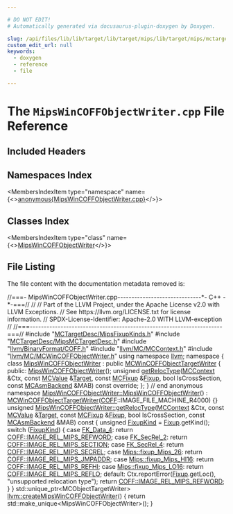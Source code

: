 ```yaml
---

# DO NOT EDIT!
# Automatically generated via docusaurus-plugin-doxygen by Doxygen.

slug: /api/files/lib/lib/target/lib/target/mips/lib/target/mips/mctargetdesc/mipswincoffobjectwriter-cpp
custom_edit_url: null
keywords:
  - doxygen
  - reference
  - file

---
```





# The `MipsWinCOFFObjectWriter.cpp` File Reference

<DoxygenPage pluginConfig={pluginConfig}>



## Included Headers

<IncludesList>
<IncludesListItem
  filePath="MCTargetDesc/MipsFixupKinds.h"
  permalink="/docs/api/files/lib/lib/target/lib/target/mips/lib/target/mips/mctargetdesc/mipsfixupkinds-h"
  isLocal="true" />
<IncludesListItem
  filePath="MCTargetDesc/MipsMCTargetDesc.h"
  permalink="/docs/api/files/lib/lib/target/lib/target/mips/lib/target/mips/mctargetdesc/mipsmctargetdesc-h"
  isLocal="true" />
<IncludesListItem
  filePath="llvm/BinaryFormat/COFF.h"
  permalink="/docs/api/files/include/include/llvm/include/llvm/binaryformat/coff-h"
  isLocal="true" />
<IncludesListItem
  filePath="llvm/MC/MCContext.h"
  permalink="/docs/api/files/include/include/llvm/include/llvm/mc/mccontext-h"
  isLocal="true" />
<IncludesListItem
  filePath="llvm/MC/MCWinCOFFObjectWriter.h"
  permalink="/docs/api/files/include/include/llvm/include/llvm/mc/mcwincoffobjectwriter-h"
  isLocal="true" />
</IncludesList>

## Namespaces Index

<MembersIndex>

<MembersIndexItem
  type="namespace"
  name={<><a href="/docs/api/namespaces/anonymous-mipswincoffobjectwriter-cpp-">anonymous&#123;MipsWinCOFFObjectWriter.cpp&#125;</a></>}>
</MembersIndexItem>

</MembersIndex>

## Classes Index

<MembersIndex>

<MembersIndexItem
  type="class"
  name={<><a href="/docs/api/classes/anonymous-namespace-mipswincoffobjectwriter-cpp-/mipswincoffobjectwriter">MipsWinCOFFObjectWriter</a></>}>
</MembersIndexItem>

</MembersIndex>


## File Listing

The file content with the documentation metadata removed is:

<ProgramListing>

<Link id="l00001" /><CodeLine lineNumber="1"><span class="doxyHighlightComment">//===- MipsWinCOFFObjectWriter.cpp------------------------------&#42;- C++ -&#42;-===//</span></CodeLine>
<Link id="l00002" /><CodeLine lineNumber="2"><span class="doxyHighlightComment">//</span></CodeLine>
<Link id="l00003" /><CodeLine lineNumber="3"><span class="doxyHighlightComment">// Part of the LLVM Project, under the Apache License v2.0 with LLVM Exceptions.</span></CodeLine>
<Link id="l00004" /><CodeLine lineNumber="4"><span class="doxyHighlightComment">// See https://llvm.org/LICENSE.txt for license information.</span></CodeLine>
<Link id="l00005" /><CodeLine lineNumber="5"><span class="doxyHighlightComment">// SPDX-License-Identifier: Apache-2.0 WITH LLVM-exception</span></CodeLine>
<Link id="l00006" /><CodeLine lineNumber="6"><span class="doxyHighlightComment">//</span></CodeLine>
<Link id="l00007" /><CodeLine lineNumber="7"><span class="doxyHighlightComment">//===---------------------------------------------------------------------===//</span></CodeLine>
<Link id="l00008" /><CodeLine lineNumber="8"></CodeLine>
<Link id="l00009" /><CodeLine lineNumber="9"><span class="doxyHighlightPreprocessor">#include &quot;<a href="/docs/api/files/lib/lib/target/lib/target/mips/lib/target/mips/mctargetdesc/mipsfixupkinds-h">MCTargetDesc/MipsFixupKinds.h</a>&quot;</span></CodeLine>
<Link id="l00010" /><CodeLine lineNumber="10"><span class="doxyHighlightPreprocessor">#include &quot;<a href="/docs/api/files/lib/lib/target/lib/target/mips/lib/target/mips/mctargetdesc/mipsmctargetdesc-h">MCTargetDesc/MipsMCTargetDesc.h</a>&quot;</span></CodeLine>
<Link id="l00011" /><CodeLine lineNumber="11"><span class="doxyHighlightPreprocessor">#include &quot;<a href="/docs/api/files/include/include/llvm/include/llvm/binaryformat/coff-h">llvm/BinaryFormat/COFF.h</a>&quot;</span></CodeLine>
<Link id="l00012" /><CodeLine lineNumber="12"><span class="doxyHighlightPreprocessor">#include &quot;<a href="/docs/api/files/include/include/llvm/include/llvm/mc/mccontext-h">llvm/MC/MCContext.h</a>&quot;</span></CodeLine>
<Link id="l00013" /><CodeLine lineNumber="13"><span class="doxyHighlightPreprocessor">#include &quot;<a href="/docs/api/files/include/include/llvm/include/llvm/mc/mcwincoffobjectwriter-h">llvm/MC/MCWinCOFFObjectWriter.h</a>&quot;</span></CodeLine>
<Link id="l00014" /><CodeLine lineNumber="14"></CodeLine>
<Link id="l00015" /><CodeLine lineNumber="15"><span class="doxyHighlightKeyword">using namespace </span><span class="doxyHighlight"><a href="/docs/api/namespaces/llvm">llvm</a>;</span></CodeLine>
<Link id="l00016" /><CodeLine lineNumber="16"></CodeLine>
<Link id="l00017" /><CodeLine lineNumber="17" lineLink="/docs/api/namespaces/anonymous-mipswincoffobjectwriter-cpp-"><span class="doxyHighlightKeyword">namespace </span><span class="doxyHighlight">&#123;</span></CodeLine>
<Link id="l00018" /><CodeLine lineNumber="18"></CodeLine>
<Link id="l00019" /><CodeLine lineNumber="19" lineLink="/docs/api/classes/anonymous-namespace-mipswincoffobjectwriter-cpp-/mipswincoffobjectwriter"><span class="doxyHighlightKeyword">class </span><span class="doxyHighlight"><a href="/docs/api/classes/anonymous-namespace-mipswincoffobjectwriter-cpp-/mipswincoffobjectwriter/#afe921403ee48a98d9813f8795de28092">MipsWinCOFFObjectWriter</a> : </span><span class="doxyHighlightKeyword">public</span><span class="doxyHighlight"> <a href="/docs/api/classes/llvm/mcwincoffobjecttargetwriter/#a1a0a17e6c398aabca7cb280e753ca9de">MCWinCOFFObjectTargetWriter</a> &#123;</span></CodeLine>
<Link id="l00020" /><CodeLine lineNumber="20"><span class="doxyHighlightKeyword">public</span><span class="doxyHighlight">:</span></CodeLine>
<Link id="l00021" /><CodeLine lineNumber="21"><span class="doxyHighlight">  <a href="/docs/api/classes/anonymous-namespace-mipswincoffobjectwriter-cpp-/mipswincoffobjectwriter/#afe921403ee48a98d9813f8795de28092">MipsWinCOFFObjectWriter</a>();</span></CodeLine>
<Link id="l00022" /><CodeLine lineNumber="22"></CodeLine>
<Link id="l00023" /><CodeLine lineNumber="23"><span class="doxyHighlight">  </span><span class="doxyHighlightKeywordType">unsigned</span><span class="doxyHighlight"> <a href="/docs/api/classes/anonymous-namespace-mipswincoffobjectwriter-cpp-/mipswincoffobjectwriter/#a632527f1e63c3a9e06ed64fc7e0cd51c">getRelocType</a>(<a href="/docs/api/classes/llvm/mccontext">MCContext</a> &amp;Ctx, </span><span class="doxyHighlightKeyword">const</span><span class="doxyHighlight"> <a href="/docs/api/classes/llvm/mcvalue">MCValue</a> &amp;<a href="/docs/api/classes/llvm/target">Target</a>,</span></CodeLine>
<Link id="l00024" /><CodeLine lineNumber="24"><span class="doxyHighlight">                        </span><span class="doxyHighlightKeyword">const</span><span class="doxyHighlight"> <a href="/docs/api/classes/llvm/mcfixup">MCFixup</a> &amp;<a href="/docs/api/files/lib/lib/target/lib/target/powerpc/ppctlsdynamiccall-cpp/#a4a235aedca5bbfc39934045b6cbf9c70">Fixup</a>, </span><span class="doxyHighlightKeywordType">bool</span><span class="doxyHighlight"> IsCrossSection,</span></CodeLine>
<Link id="l00025" /><CodeLine lineNumber="25"><span class="doxyHighlight">                        </span><span class="doxyHighlightKeyword">const</span><span class="doxyHighlight"> <a href="/docs/api/classes/llvm/mcasmbackend">MCAsmBackend</a> &amp;MAB) </span><span class="doxyHighlightKeyword">const override</span><span class="doxyHighlight">;</span></CodeLine>
<Link id="l00026" /><CodeLine lineNumber="26"><span class="doxyHighlight">&#125;;</span></CodeLine>
<Link id="l00027" /><CodeLine lineNumber="27"></CodeLine>
<Link id="l00028" /><CodeLine lineNumber="28"><span class="doxyHighlight">&#125; </span><span class="doxyHighlightComment">// end anonymous namespace</span></CodeLine>
<Link id="l00029" /><CodeLine lineNumber="29"></CodeLine>
<Link id="l00030" /><CodeLine lineNumber="30" lineLink="/docs/api/classes/anonymous-namespace-mipswincoffobjectwriter-cpp-/mipswincoffobjectwriter/#afe921403ee48a98d9813f8795de28092"><span class="doxyHighlight"><a href="/docs/api/classes/anonymous-namespace-mipswincoffobjectwriter-cpp-/mipswincoffobjectwriter/#afe921403ee48a98d9813f8795de28092">MipsWinCOFFObjectWriter::MipsWinCOFFObjectWriter</a>()</span></CodeLine>
<Link id="l00031" /><CodeLine lineNumber="31"><span class="doxyHighlight">    : <a href="/docs/api/classes/llvm/mcwincoffobjecttargetwriter/#a1a0a17e6c398aabca7cb280e753ca9de">MCWinCOFFObjectTargetWriter</a>(<a href="/docs/api/namespaces/llvm/coff">COFF</a>::IMAGE&#95;FILE&#95;MACHINE&#95;R4000) &#123;&#125;</span></CodeLine>
<Link id="l00032" /><CodeLine lineNumber="32"></CodeLine>
<Link id="l00033" /><CodeLine lineNumber="33" lineLink="/docs/api/classes/anonymous-namespace-mipswincoffobjectwriter-cpp-/mipswincoffobjectwriter/#a632527f1e63c3a9e06ed64fc7e0cd51c"><span class="doxyHighlightKeywordType">unsigned</span><span class="doxyHighlight"> <a href="/docs/api/classes/anonymous-namespace-mipswincoffobjectwriter-cpp-/mipswincoffobjectwriter/#a632527f1e63c3a9e06ed64fc7e0cd51c">MipsWinCOFFObjectWriter::getRelocType</a>(<a href="/docs/api/classes/llvm/mccontext">MCContext</a> &amp;Ctx,</span></CodeLine>
<Link id="l00034" /><CodeLine lineNumber="34"><span class="doxyHighlight">                                               </span><span class="doxyHighlightKeyword">const</span><span class="doxyHighlight"> <a href="/docs/api/classes/llvm/mcvalue">MCValue</a> &amp;<a href="/docs/api/classes/llvm/target">Target</a>,</span></CodeLine>
<Link id="l00035" /><CodeLine lineNumber="35"><span class="doxyHighlight">                                               </span><span class="doxyHighlightKeyword">const</span><span class="doxyHighlight"> <a href="/docs/api/classes/llvm/mcfixup">MCFixup</a> &amp;<a href="/docs/api/files/lib/lib/target/lib/target/powerpc/ppctlsdynamiccall-cpp/#a4a235aedca5bbfc39934045b6cbf9c70">Fixup</a>,</span></CodeLine>
<Link id="l00036" /><CodeLine lineNumber="36"><span class="doxyHighlight">                                               </span><span class="doxyHighlightKeywordType">bool</span><span class="doxyHighlight"> IsCrossSection,</span></CodeLine>
<Link id="l00037" /><CodeLine lineNumber="37"><span class="doxyHighlight">                                               </span><span class="doxyHighlightKeyword">const</span><span class="doxyHighlight"> <a href="/docs/api/classes/llvm/mcasmbackend">MCAsmBackend</a> &amp;MAB)</span><span class="doxyHighlightKeyword"> const </span><span class="doxyHighlight">&#123;</span></CodeLine>
<Link id="l00038" /><CodeLine lineNumber="38"><span class="doxyHighlight">  </span><span class="doxyHighlightKeywordType">unsigned</span><span class="doxyHighlight"> <a href="/docs/api/namespaces/llvm/#a7d3d3a355228d2f64fa312abbd7abfbf">FixupKind</a> = <a href="/docs/api/files/lib/lib/target/lib/target/powerpc/ppctlsdynamiccall-cpp/#a4a235aedca5bbfc39934045b6cbf9c70">Fixup</a>.getKind();</span></CodeLine>
<Link id="l00039" /><CodeLine lineNumber="39"></CodeLine>
<Link id="l00040" /><CodeLine lineNumber="40"><span class="doxyHighlight">  </span><span class="doxyHighlightKeywordFlow">switch</span><span class="doxyHighlight"> (<a href="/docs/api/namespaces/llvm/#a7d3d3a355228d2f64fa312abbd7abfbf">FixupKind</a>) &#123;</span></CodeLine>
<Link id="l00041" /><CodeLine lineNumber="41"><span class="doxyHighlight">  </span><span class="doxyHighlightKeywordFlow">case</span><span class="doxyHighlight"> <a href="/docs/api/namespaces/llvm/#a84cef097f15848752272d38769011f58a5d58ab615cde98af13deb16dbc09f42d">FK&#95;Data&#95;4</a>:</span></CodeLine>
<Link id="l00042" /><CodeLine lineNumber="42"><span class="doxyHighlight">    </span><span class="doxyHighlightKeywordFlow">return</span><span class="doxyHighlight"> <a href="/docs/api/namespaces/llvm/coff/#a2a5fd940ffde686f89fd39f338cb8e7badccf394fc664fafc6eb0a9027ad98bf7">COFF::IMAGE&#95;REL&#95;MIPS&#95;REFWORD</a>;</span></CodeLine>
<Link id="l00043" /><CodeLine lineNumber="43"><span class="doxyHighlight">  </span><span class="doxyHighlightKeywordFlow">case</span><span class="doxyHighlight"> <a href="/docs/api/namespaces/llvm/#a84cef097f15848752272d38769011f58a128346d352fde2e704c07867f4d82eef">FK&#95;SecRel&#95;2</a>:</span></CodeLine>
<Link id="l00044" /><CodeLine lineNumber="44"><span class="doxyHighlight">    </span><span class="doxyHighlightKeywordFlow">return</span><span class="doxyHighlight"> <a href="/docs/api/namespaces/llvm/coff/#a2a5fd940ffde686f89fd39f338cb8e7baff5652ba6a78f8235c60c1060afc7524">COFF::IMAGE&#95;REL&#95;MIPS&#95;SECTION</a>;</span></CodeLine>
<Link id="l00045" /><CodeLine lineNumber="45"><span class="doxyHighlight">  </span><span class="doxyHighlightKeywordFlow">case</span><span class="doxyHighlight"> <a href="/docs/api/namespaces/llvm/#a84cef097f15848752272d38769011f58a8b2acba82b6d0830ab47d67eb8f1ccf0">FK&#95;SecRel&#95;4</a>:</span></CodeLine>
<Link id="l00046" /><CodeLine lineNumber="46"><span class="doxyHighlight">    </span><span class="doxyHighlightKeywordFlow">return</span><span class="doxyHighlight"> <a href="/docs/api/namespaces/llvm/coff/#a2a5fd940ffde686f89fd39f338cb8e7baeb28d4a870ef2359d139a6c6eb1b5c3f">COFF::IMAGE&#95;REL&#95;MIPS&#95;SECREL</a>;</span></CodeLine>
<Link id="l00047" /><CodeLine lineNumber="47"><span class="doxyHighlight">  </span><span class="doxyHighlightKeywordFlow">case</span><span class="doxyHighlight"> <a href="/docs/api/namespaces/llvm/mips/#a38ecef98b92ae1203d8bdf85c5ecabb5a462a8407acaf99e32df2276bf05112c9">Mips::fixup&#95;Mips&#95;26</a>:</span></CodeLine>
<Link id="l00048" /><CodeLine lineNumber="48"><span class="doxyHighlight">    </span><span class="doxyHighlightKeywordFlow">return</span><span class="doxyHighlight"> <a href="/docs/api/namespaces/llvm/coff/#a2a5fd940ffde686f89fd39f338cb8e7ba4729ea2a2591b7de1353a728345b6f3e">COFF::IMAGE&#95;REL&#95;MIPS&#95;JMPADDR</a>;</span></CodeLine>
<Link id="l00049" /><CodeLine lineNumber="49"><span class="doxyHighlight">  </span><span class="doxyHighlightKeywordFlow">case</span><span class="doxyHighlight"> <a href="/docs/api/namespaces/llvm/mips/#a38ecef98b92ae1203d8bdf85c5ecabb5a7f5070b2e64fb6be8f7cbb1f9d3720ec">Mips::fixup&#95;Mips&#95;HI16</a>:</span></CodeLine>
<Link id="l00050" /><CodeLine lineNumber="50"><span class="doxyHighlight">    </span><span class="doxyHighlightKeywordFlow">return</span><span class="doxyHighlight"> <a href="/docs/api/namespaces/llvm/coff/#a2a5fd940ffde686f89fd39f338cb8e7ba4a1fb04b4071332202dbb31dec920001">COFF::IMAGE&#95;REL&#95;MIPS&#95;REFHI</a>;</span></CodeLine>
<Link id="l00051" /><CodeLine lineNumber="51"><span class="doxyHighlight">  </span><span class="doxyHighlightKeywordFlow">case</span><span class="doxyHighlight"> <a href="/docs/api/namespaces/llvm/mips/#a38ecef98b92ae1203d8bdf85c5ecabb5a055845d89e962573651965ea13667b9b">Mips::fixup&#95;Mips&#95;LO16</a>:</span></CodeLine>
<Link id="l00052" /><CodeLine lineNumber="52"><span class="doxyHighlight">    </span><span class="doxyHighlightKeywordFlow">return</span><span class="doxyHighlight"> <a href="/docs/api/namespaces/llvm/coff/#a2a5fd940ffde686f89fd39f338cb8e7ba4b12f4fabae25b5cbfc715d74a8d1a6f">COFF::IMAGE&#95;REL&#95;MIPS&#95;REFLO</a>;</span></CodeLine>
<Link id="l00053" /><CodeLine lineNumber="53"><span class="doxyHighlight">  </span><span class="doxyHighlightKeywordFlow">default</span><span class="doxyHighlight">:</span></CodeLine>
<Link id="l00054" /><CodeLine lineNumber="54"><span class="doxyHighlight">    Ctx.reportError(<a href="/docs/api/files/lib/lib/target/lib/target/powerpc/ppctlsdynamiccall-cpp/#a4a235aedca5bbfc39934045b6cbf9c70">Fixup</a>.getLoc(), </span><span class="doxyHighlightStringLiteral">&quot;unsupported relocation type&quot;</span><span class="doxyHighlight">);</span></CodeLine>
<Link id="l00055" /><CodeLine lineNumber="55"><span class="doxyHighlight">    </span><span class="doxyHighlightKeywordFlow">return</span><span class="doxyHighlight"> <a href="/docs/api/namespaces/llvm/coff/#a2a5fd940ffde686f89fd39f338cb8e7badccf394fc664fafc6eb0a9027ad98bf7">COFF::IMAGE&#95;REL&#95;MIPS&#95;REFWORD</a>;</span></CodeLine>
<Link id="l00056" /><CodeLine lineNumber="56"><span class="doxyHighlight">  &#125;</span></CodeLine>
<Link id="l00057" /><CodeLine lineNumber="57"><span class="doxyHighlight">&#125;</span></CodeLine>
<Link id="l00058" /><CodeLine lineNumber="58"></CodeLine>
<Link id="l00059" /><CodeLine lineNumber="59" lineLink="/docs/api/namespaces/llvm/#a59c2f5688fdff8e470dc30dbf84326c9"><span class="doxyHighlight">std::unique&#95;ptr&lt;MCObjectTargetWriter&gt; <a href="/docs/api/namespaces/llvm/#a59c2f5688fdff8e470dc30dbf84326c9">llvm::createMipsWinCOFFObjectWriter</a>() &#123;</span></CodeLine>
<Link id="l00060" /><CodeLine lineNumber="60"><span class="doxyHighlight">  </span><span class="doxyHighlightKeywordFlow">return</span><span class="doxyHighlight"> std::make&#95;unique&lt;MipsWinCOFFObjectWriter&gt;();</span></CodeLine>
<Link id="l00061" /><CodeLine lineNumber="61"><span class="doxyHighlight">&#125;</span></CodeLine>

</ProgramListing>


</DoxygenPage>
